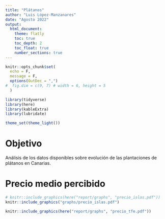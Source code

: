 ```yaml
---
title: "Plátanos"
author: "Luis López-Manzanares"
date: "Agosto 2022"
output:
  html_document:
    theme: flatly
    toc: true
    toc_depth: 2
    toc_float: true
    number_sections: true
---
```


```r
knitr::opts_chunk$set(
  echo = F,
  message = F,
  options(OutDec = ",")
#  fig.dim = c(9, 7) # width = 6, height = 5 
  )

library(tidyverse)
library(here)
library(kableExtra)
library(lubridate)

theme_set(theme_light())
```

# Objetivo

Análisis de los datos disponibles sobre evolución de las plantaciones de plátanos en Canarias.

# Precio medio percibido

```r
# knitr::include_graphics(here("report/graphs", "precio_islas.pdf"))
knitr::include_graphics("graphs/precio_islas.pdf")
```

```r
knitr::include_graphics(here("report/graphs", "precio_tfe.pdf"))
```

